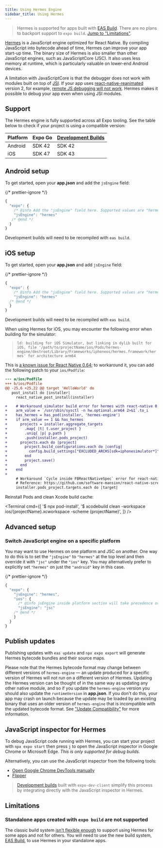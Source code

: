 ```yaml
---
title: Using Hermes Engine
sidebar_title: Using Hermes
---
```



> Hermes is supported for apps built with [EAS Build](/build/introduction). There are no plans to backport support to `expo build`. [Jump to "Limitations"](#limitations).

[Hermes](https://hermesengine.dev/) is a JavaScript engine optimized for React Native. By compiling JavaScript into bytecode ahead of time, Hermes can improve your app start-up time. The binary size of Hermes is also smaller than other JavaScript engines, such as JavaScriptCore (JSC). It also uses less memory at runtime, which is particularly valuable on lower-end Android devices.

A limitation with JavaScriptCore is that the debugger does not work with modules built on top of [JSI](https://github.com/react-native-community/discussions-and-proposals/issues/91). If your app uses [react-native-reanimated](https://github.com/software-mansion/react-native-reanimated) version 2, for example, [remote JS debugging will not work](https://docs.swmansion.com/react-native-reanimated/docs/#known-problems-and-limitations). Hermes makes it possible to debug your app even when using JSI modules.

## Support

The Hermes engine is fully supported across all Expo tooling. See the table below to check if your project is using a compatible version:

| Platform | Expo Go | [Development Builds](/development/introduction.mdx) |
| -------- | ------- | --------------------------------------------------- |
| Android  | SDK 42  | SDK 42                                              |
| iOS      | SDK 47  | SDK 43                                              |

## Android setup

To get started, open your **app.json** and add the `jsEngine` field:

{/* prettier-ignore */}
```js
{
  "expo": {
    /* @info Add the "jsEngine" field here. Supported values are "hermes" or "jsc" */
    "jsEngine": "hermes"
   /* @end */
  }
}
```

Development builds will need to be recompiled with `eas build`.

## iOS setup

To get started, open your **app.json** and add `jsEngine` field:

{/* prettier-ignore */}
```js
{
  "expo": {
    /* @info Add the "jsEngine" field here. Supported values are "hermes" or "jsc" */
    "jsEngine": "hermes"
  /* @end */
  }
}
```

Development builds will need to be recompiled with `eas build`.

<Collapsible summary="Are you using an M1 Mac?">

When using Hermes for iOS, you may encounter the following error when building for the simulator:

> `ld: building for iOS Simulator, but linking in dylib built for iOS, file '/path/to/projectName/ios/Pods/hermes-engine/destroot/Library/Frameworks/iphoneos/hermes.framework/hermes' for architecture arm64`

This is [a known issue for React Native 0.64](https://github.com/facebook/hermes/issues/468); to workaround it, you can add the following patch to your `ios/Podfile`:

```diff
--- a/ios/Podfile
+++ b/ios/Podfile
@@ -25,6 +25,22 @@ target 'HelloWorld' do
   post_install do |installer|
     react_native_post_install(installer)

+    # Workaround simulator build error for hermes with react-native 0.64 on mac m1 devices
+    arm_value = `/usr/sbin/sysctl -n hw.optional.arm64 2>&1`.to_i
+    has_hermes = has_pod(installer, 'hermes-engine')
+    if arm_value == 1 && has_hermes
+      projects = installer.aggregate_targets
+        .map{ |t| t.user_project }
+        .uniq{ |p| p.path }
+        .push(installer.pods_project)
+      projects.each do |project|
+        project.build_configurations.each do |config|
+          config.build_settings["EXCLUDED_ARCHS[sdk=iphonesimulator*]"] = config.build_settings["EXCLUDED_ARCHS[sdk=iphonesimulator*]"] + ' arm64'
+        end
+        project.save()
+      end
+    end
+
     # Workaround `Cycle inside FBReactNativeSpec` error for react-native 0.64
     # Reference: https://github.com/software-mansion/react-native-screens/issues/842#issuecomment-812543933
     installer.pods_project.targets.each do |target|
```

Reinstall Pods and clean Xcode build cache:

<Terminal
  cmd={[
    '$ npx pod-install',
    '$ xcodebuild clean -workspace ios/{projectName}.xcworkspace -scheme {projectName}',
  ]}
/>

</Collapsible>

## Advanced setup

### Switch JavaScript engine on a specific platform

You may want to use Hermes on one platform and JSC on another. One way to do this is to set the `"jsEngine"` to `"hermes"` at the top level and then override it with `"jsc"` under the `"ios"` key. You may alternatively prefer to explicitly set `"hermes"` on just the `"android"` key in this case.

{/* prettier-ignore */}
```js
{
  "expo": {
    "jsEngine": "hermes",
    "ios": {
      /* @info jsEngine inside platform section will take precedence over the common field */
      "jsEngine": "jsc"
    /* @end */
    }
  }
}
```

## Publish updates

Publishing updates with `eas update` and `npx expo export` will generate Hermes bytecode bundles and their source maps.

Please note that the Hermes bytecode format may change between different versions of `hermes-engine` — an update produced for a specific version of Hermes will not run on a different version of Hermes. Updating the Hermes version can be thought of in the same way as updating any other native module, and so if you update the `hermes-engine` version you should also update the `runtimeVersion` in **app.json**. If you don't do this, your app may crash on launch because the update may be loaded by an existing binary that uses an older version of `hermes-engine` that is incompatible with the updated bytecode format. See ["Update Compatibility"](/bare/updating-your-app/#update-compatibility) for more information.

## JavaScript inspector for Hermes

To debug JavaScript code running with Hermes, you can start your project with `npx expo start` then press `j` to open the JavaScript inspector in Google Chrome or Microsoft Edge. _This is only supported for debug builds._

Alternatively, you can use the JavaScript inspector from the following tools:

- [Open Google Chrome DevTools manually](https://reactnative.dev/docs/hermes#debugging-js-on-hermes-using-google-chromes-devtools)
- [Flipper](https://fbflipper.com/)

> [Development builds](/development/introduction.mdx) built with `expo-dev-client` simplify this process by integrating directly with the JavaScript inspector in Hermes.

## Limitations

### Standalone apps created with `expo build` are not supported

The classic build system [isn't flexible enough](https://blog.expo.dev/expo-managed-workflow-in-2021-5b887bbf7dbb) to support using Hermes for some apps and not for others. You will need to use the new build system, [EAS Build](/build/introduction), to use Hermes in your standalone apps.
